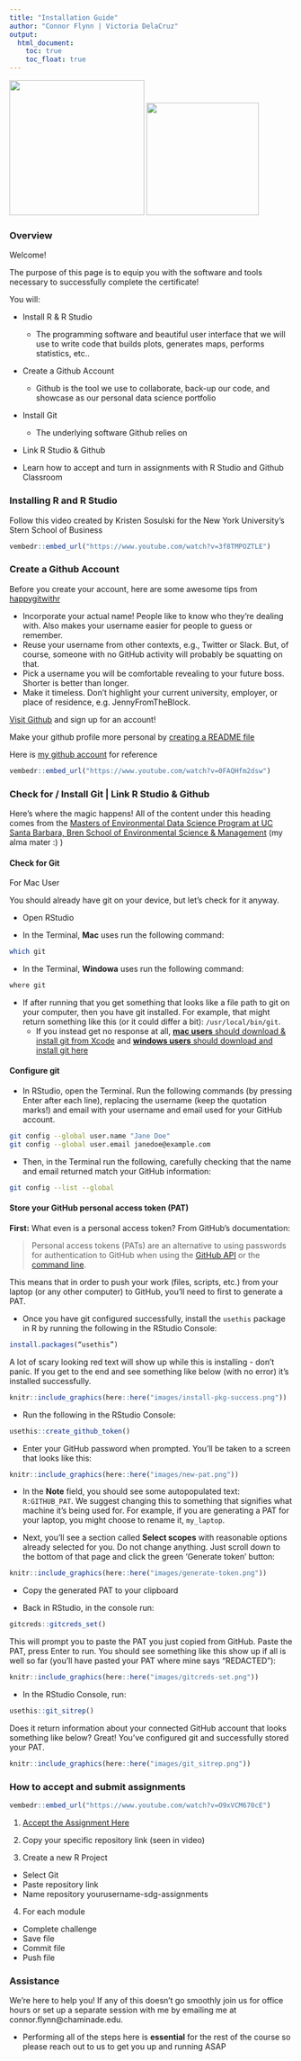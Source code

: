 ```yaml
---
title: "Installation Guide"
author: "Connor Flynn | Victoria DelaCruz"
output: 
  html_document:
    toc: true
    toc_float: true
---
```



<img src="`r here::here('logos/SpiceLogo1.png')`" width="240" /> <img src="`r here::here('logos/cifal_logo.png')`" width="200" />



### Overview

Welcome! 

The purpose of this page is to equip you with the software and tools necessary to successfully complete the certificate!

You will:

- Install R & R Studio
  - The programming software and beautiful user interface that we will use to write code that builds plots, generates maps, performs statistics, etc..
- Create a Github Account
  - Github is the tool we use to collaborate, back-up our code, and showcase as our personal data science portfolio

- Install Git
  - The underlying software Github relies on

- Link R Studio & Github

- Learn how to accept and turn in assignments with R Studio and Github Classroom



### Installing R and R Studio


Follow this video created by Kristen Sosulski for the New York University's Stern School of Business




```r
vembedr::embed_url("https://www.youtube.com/watch?v=3f8TMPOZTLE")
```




### Create a Github Account

Before you create your account, here are some awesome tips from [happygitwithr](https://happygitwithr.com/install-git)

- Incorporate your actual name! People like to know who they’re dealing with. Also makes your username easier for people to guess or remember.
- Reuse your username from other contexts, e.g., Twitter or Slack. But, of course, someone with no GitHub activity will probably be squatting on that.
- Pick a username you will be comfortable revealing to your future boss.
Shorter is better than longer.
- Make it timeless. Don’t highlight your current university, employer, or place of residence, e.g. JennyFromTheBlock.



[Visit Github](https://github.com/) and sign up for an account!


Make your github profile more personal by [creating a README file](https://docs.github.com/en/account-and-profile/setting-up-and-managing-your-github-profile/customizing-your-profile/managing-your-profile-readme)

Here is [my github account](https://github.com/ConnorFlynn) for reference


```r
vembedr::embed_url("https://www.youtube.com/watch?v=0FAQHfm2dsw")
```

### Check for / Install Git | Link R Studio & Github

Here's where the magic happens! All of the content under this heading comes from the [Masters of Environmental Data Science Program at UC Santa Barbara, Bren School of Environmental Science & Management](https://ucsb-meds.github.io/) (my alma mater :) )




#### Check for Git

For Mac User

You should already have git on your device, but let’s check for it anyway. 

- Open RStudio

- In the Terminal, **Mac** uses run the following command:

```bash
which git
```

- In the Terminal, **Windowa** uses run the following command:

```bash
where git
```

- If after running that you get something that looks like a file path to git on your computer, then you have git installed. For example, that might return something like this (or it could differ a bit): `/usr/local/bin/git`. 
  - If you instead get no response at all,  [**mac users** should download & install git from Xcode](https://developer.apple.com/xcode/) and [**windows users** should download and install git here](https://git-scm.com/download/win)
  
  
#### Configure git

- In RStudio, open the Terminal. Run the following commands (by pressing Enter after each line), replacing the username (keep the quotation marks!) and email with your username and email used for your GitHub account. 

```bash
git config --global user.name "Jane Doe"
git config --global user.email janedoe@example.com
```

- Then, in the Terminal run the following, carefully checking that the name and email returned match your GitHub information: 

```bash
git config --list --global
```


#### Store your GitHub personal access token (PAT)

**First:** What even is a personal access token? From GitHub's documentation:

> Personal access tokens (PATs) are an alternative to using passwords for authentication to GitHub when using the [GitHub API](https://docs.github.com/en/rest/overview/other-authentication-methods#via-oauth-and-personal-access-tokens) or the [command line](https://docs.github.com/en/authentication/keeping-your-account-and-data-secure/creating-a-personal-access-token#using-a-token-on-the-command-line).

This means that in order to push your work (files, scripts, etc.) from your laptop (or any other computer) to GitHub, you'll need to first to generate a PAT.

- Once you have git configured successfully, install the `usethis` package in R by running the following in the RStudio Console: 

```r
install.packages(“usethis”)
```
    
A lot of scary looking red text will show up while this is installing - don’t panic. If you get to the end and see something like below (with no error) it’s installed successfully.

```r
knitr::include_graphics(here::here("images/install-pkg-success.png"))
```

- Run the following in the RStudio Console: 

```r
usethis::create_github_token() 
```    

- Enter your GitHub password when prompted. You’ll be taken to a screen that looks like this:

```r
knitr::include_graphics(here::here("images/new-pat.png"))
```

- In the **Note** field, you should see some autopopulated text: `R:GITHUB_PAT`. We suggest changing this to something that signifies what machine it's being used for. For example, if you are generating a PAT for your laptop, you might choose to rename it, `my_laptop`.

- Next, you'll see a section called **Select scopes** with reasonable options already selected for you. Do not change anything. Just scroll down to the bottom of that page and click the green ‘Generate token’ button:

```r
knitr::include_graphics(here::here("images/generate-token.png"))
```

- Copy the generated PAT to your clipboard

- Back in RStudio, in the console run:

```r
gitcreds::gitcreds_set()
```

This will prompt you to paste the PAT you just copied from GitHub. Paste the PAT, press Enter to run. You should see something like this show up if all is well so far (you’ll have pasted your PAT where mine says “REDACTED”): 

```r
knitr::include_graphics(here::here("images/gitcreds-set.png"))
```

- In the RStudio Console, run: 

```r
usethis::git_sitrep()
```

Does it return information about your connected GitHub account that looks something like below? Great! You’ve configured git and successfully stored your PAT. 

```r
knitr::include_graphics(here::here("images/git_sitrep.png"))
```

### How to accept and submit assignments

```r
vembedr::embed_url("https://www.youtube.com/watch?v=O9xVCM670cE")
```


1. [Accept the Assignment Here](https://classroom.github.com/a/uR-fvgNZ)

2. Copy your specific repository link (seen in video)

3. Create a new R Project
- Select Git
- Paste repository link
- Name repository yourusername-sdg-assignments

4. For each module
- Complete challenge
- Save file
- Commit file
- Push file

### Assistance 

We're here to help you! If any of this doesn't go smoothly join us for office hours or set up a separate session with me by emailing me at connor.flynn@chaminade.edu. 

- Performing all of the steps here is **essential** for the rest of the course so please reach out to us to get you up and running ASAP

